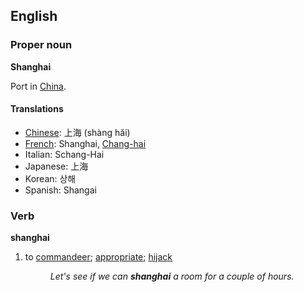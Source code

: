 ==English==

===Proper noun===
'''Shanghai'''

Port in [[China]].

====Translations====
*[[Chinese]]: 上海 (shàng hăi)
*[[French]]: Shanghai, [[Chang-hai]]
*Italian: Schang-Hai
*Japanese: 上海
*Korean: 상해
*Spanish: Shangai

===Verb===
'''shanghai'''
# to [[commandeer]]; [[appropriate]]; [[hijack]]
#:''Let's see if we can '''shanghai''' a room for a couple of hours.''
